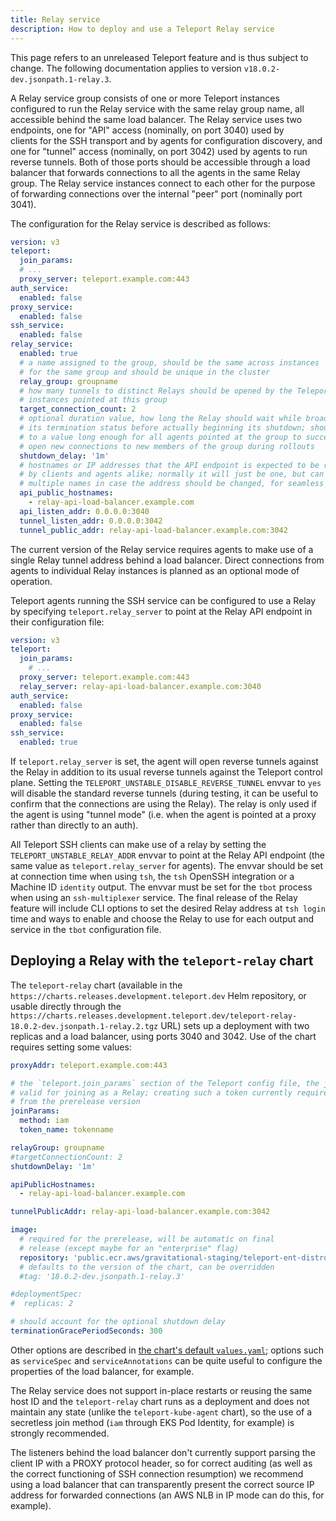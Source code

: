 ```yaml
---
title: Relay service
description: How to deploy and use a Teleport Relay service
---
```


<Admonition type="warning">

This page refers to an unreleased Teleport feature and is thus subject to change. The following documentation applies to version `v18.0.2-dev.jsonpath.1-relay.3`.

</Admonition>

A Relay service group consists of one or more Teleport instances configured to run the Relay service with the same relay group name, all accessible behind the same load balancer. The Relay service uses two endpoints, one for "API" access (nominally, on port 3040) used by clients for the SSH transport and by agents for configuration discovery, and one for "tunnel" access (nominally, on port 3042) used by agents to run reverse tunnels. Both of those ports should be accessible through a load balancer that forwards connections to all the agents in the same Relay group. The Relay service instances connect to each other for the purpose of forwarding connections over the internal "peer" port (nominally port 3041).

The configuration for the Relay service is described as follows:

```yaml
version: v3
teleport:
  join_params:
  # ...
  proxy_server: teleport.example.com:443
auth_service:
  enabled: false
proxy_service:
  enabled: false
ssh_service:
  enabled: false
relay_service:
  enabled: true
  # a name assigned to the group, should be the same across instances
  # for the same group and should be unique in the cluster
  relay_group: groupname
  # how many tunnels to distinct Relays should be opened by the Teleport
  # instances pointed at this group
  target_connection_count: 2
  # optional duration value, how long the Relay should wait while broadcasting
  # its termination status before actually beginning its shutdown; should be set
  # to a value long enough for all agents pointed at the group to successfully
  # open new connections to new members of the group during rollouts
  shutdown_delay: '1m'
  # hostnames or IP addresses that the API endpoint is expected to be reached at
  # by clients and agents alike; normally it will just be one, but can be set to
  # multiple names in case the address should be changed, for seamless migrations
  api_public_hostnames:
    - relay-api-load-balancer.example.com
  api_listen_addr: 0.0.0.0:3040
  tunnel_listen_addr: 0.0.0.0:3042
  tunnel_public_addr: relay-api-load-balancer.example.com:3042
```

<Admonition type="warning">

The current version of the Relay service requires agents to make use of a single Relay tunnel address behind a load balancer. Direct connections from agents to individual Relay instances is planned as an optional mode of operation.

</Admonition>

Teleport agents running the SSH service can be configured to use a Relay by specifying `teleport.relay_server` to point at the Relay API endpoint in their configuration file:

```yaml
version: v3
teleport:
  join_params:
    # ...
  proxy_server: teleport.example.com:443
  relay_server: relay-api-load-balancer.example.com:3040
auth_service:
  enabled: false
proxy_service:
  enabled: false
ssh_service:
  enabled: true
```

If `teleport.relay_server` is set, the agent will open reverse tunnels against the Relay in addition to its usual reverse tunnels against the Teleport control plane. Setting the `TELEPORT_UNSTABLE_DISABLE_REVERSE_TUNNEL` envvar to `yes` will disable the standard reverse tunnels (during testing, it can be useful to confirm that the connections are using the Relay). The relay is only used if the agent is using "tunnel mode" (i.e. when the agent is pointed at a proxy rather than directly to an auth).

All Teleport SSH clients can make use of a relay by setting the `TELEPORT_UNSTABLE_RELAY_ADDR` envvar to point at the Relay API endpoint (the same value as `teleport.relay_server` for agents). The envvar should be set at connection time when using `tsh`, the `tsh` OpenSSH integration or a Machine ID `identity` output. The envvar must be set for the `tbot` process when using an `ssh-multiplexer` service. The final release of the Relay feature will include CLI options to set the desired Relay address at `tsh login` time and ways to enable and choose the Relay to use for each output and service in the `tbot` configuration file.

## Deploying a Relay with the `teleport-relay` chart

The `teleport-relay` chart (available in the `https://charts.releases.development.teleport.dev` Helm repository, or usable directly through the `https://charts.releases.development.teleport.dev/teleport-relay-18.0.2-dev.jsonpath.1-relay.2.tgz` URL) sets up a deployment with two replicas and a load balancer, using ports 3040 and 3042. Use of the chart requires setting some values:

```yaml
proxyAddr: teleport.example.com:443

# the `teleport.join_params` section of the Teleport config file, the join method should be
# valid for joining as a Relay; creating such a token currently requires using the `tctl` tool
# from the prerelease version
joinParams:
  method: iam
  token_name: tokenname

relayGroup: groupname
#targetConnectionCount: 2
shutdownDelay: '1m'

apiPublicHostnames:
  - relay-api-load-balancer.example.com

tunnelPublicAddr: relay-api-load-balancer.example.com:3042

image:
  # required for the prerelease, will be automatic on final
  # release (except maybe for an "enterprise" flag)
  repository: 'public.ecr.aws/gravitational-staging/teleport-ent-distroless-debug'
  # defaults to the version of the chart, can be overridden
  #tag: '18.0.2-dev.jsonpath.1-relay.3'

#deploymentSpec:
#  replicas: 2

# should account for the optional shutdown delay
terminationGracePeriodSeconds: 300
```

Other options are described in [the chart's default `values.yaml`](https://github.com/gravitational/teleport/blob/v18.0.2-dev.jsonpath.1-relay.2/examples/chart/teleport-relay/values.yaml); options such as `serviceSpec` and `serviceAnnotations` can be quite useful to configure the properties of the load balancer, for example.

<Admonition type="warning">

The Relay service does not support in-place restarts or reusing the same host ID and the `teleport-relay` chart runs as a deployment and does not maintain any state (unlike the `teleport-kube-agent` chart), so the use of a secretless join method (`iam` through EKS Pod Identity, for example) is strongly recommended.

</Admonition>

<Admonition type="warning">

The listeners behind the load balancer don't currently support parsing the client IP with a PROXY protocol header, so for correct auditing (as well as the correct functioning of SSH connection resumption) we recommend using a load balancer that can transparently present the correct source IP address for forwarded connections (an AWS NLB in IP mode can do this, for example).

</Admonition>
